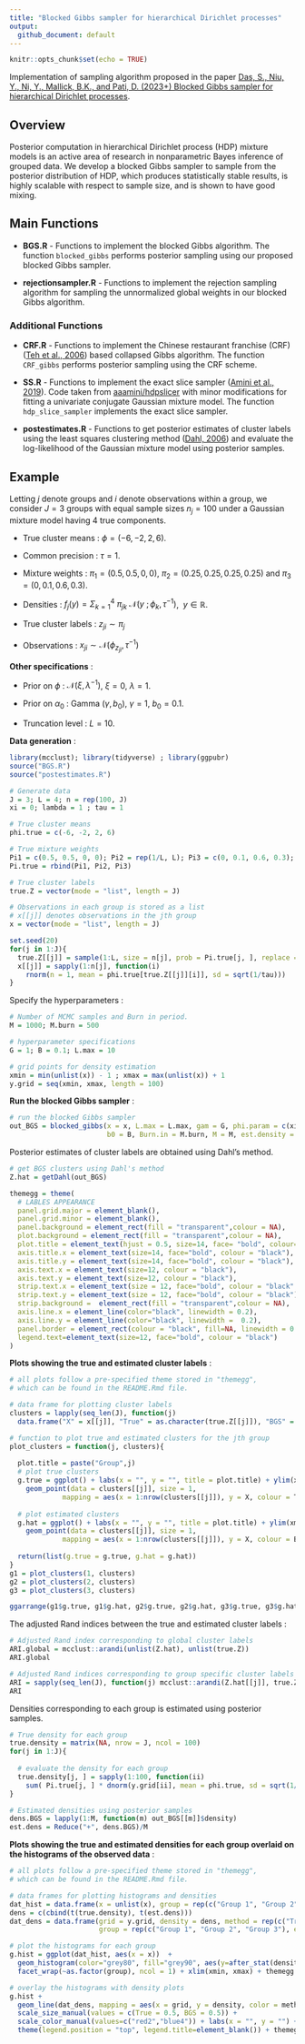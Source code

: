```yaml
---
title: "Blocked Gibbs sampler for hierarchical Dirichlet processes"
output: 
  github_document: default
---
```


```r
knitr::opts_chunk$set(echo = TRUE)
```

Implementation of sampling algorithm proposed in the paper [Das, S., Niu, Y., Ni, Y., Mallick, B.K., and Pati, D. (2023+) Blocked Gibbs sampler for hierarchical Dirichlet processes](https://arxiv.org/abs/2304.09945).

## Overview

Posterior computation in hierarchical Dirichlet process (HDP) mixture models is an active area of research in nonparametric Bayes inference of grouped data. We develop a blocked Gibbs sampler to sample from the posterior distribution of HDP, which produces statistically stable results, is highly scalable with respect to sample size, and is shown to have good mixing.

## Main Functions

-   **BGS.R** - Functions to implement the blocked Gibbs algorithm. The function `blocked_gibbs` performs posterior sampling using our proposed blocked Gibbs sampler.

-   **rejectionsampler.R** - Functions to implement the rejection sampling algorithm for sampling the unnormalized global weights in our blocked Gibbs algorithm.

### Additional Functions

-   **CRF.R** - Functions to implement the Chinese restaurant franchise (CRF) ([Teh et al., 2006](https://people.eecs.berkeley.edu/~jordan/papers/hdp.pdf)) based collapsed Gibbs algorithm. The function `CRF_gibbs` performs posterior sampling using the CRF scheme.

-   **SS.R** - Functions to implement the exact slice sampler ([Amini et al., 2019](https://arxiv.org/abs/1903.08829)). Code taken from [aaamini/hdpslicer](https://github.com/aaamini/hdpslicer/blob/master/hdp_inference.R) with minor modifications for fitting a univariate conjugate Gaussian mixture model. The function `hdp_slice_sampler` implements the exact slice sampler.

-   **postestimates.R** - Functions to get posterior estimates of cluster labels using the least squares clustering method ([Dahl, 2006](https://dahl.byu.edu/papers/dahl-2006.pdf)) and evaluate the log-likelihood of the Gaussian mixture model using posterior samples.

## Example

Letting $j$ denote groups and $i$ denote observations within a group, we consider $J = 3$ groups with equal sample sizes $n_j = 100$ under a Gaussian mixture model having 4 true components.

-   True cluster means : $\phi = (−6, −2, 2, 6)$.

-   Common precision : $\tau = 1$.

-   Mixture weights : $\pi_1 = (0.5, 0.5, 0, 0)$, $\pi_2 = (0.25, 0.25, 0.25, 0.25)$ and $\pi_3 = (0, 0.1, 0.6, 0.3)$.

-   Densities : $f_j(y) = \Sigma_{k=1}^4 \ \pi_{jk} \ \mathcal{N}(y \ ;\phi_k, \tau^{-1})$, $\ y \in \mathbb{R}$.

-   True cluster labels : $z_{ji} \sim \pi_j$

-   Observations : $x_{ji} \sim \mathcal{N}(\phi_{z_{ji}}, \tau^{-1})$

**Other specifications** :

-   Prior on $\phi$ : $\mathcal{N}(\xi, \lambda^{-1})$, $\xi = 0$, $\lambda=1$.

-   Prior on $\alpha_0$ : Gamma $(\gamma, b_0)$, $\gamma = 1$, $b_0 = 0.1$.

-   Truncation level : $L=10$.

**Data generation** :
```r
library(mcclust); library(tidyverse) ; library(ggpubr)
source("BGS.R")
source("postestimates.R")

# Generate data 
J = 3; L = 4; n = rep(100, J)
xi = 0; lambda = 1 ; tau = 1

# True cluster means
phi.true = c(-6, -2, 2, 6)

# True mixture weights
Pi1 = c(0.5, 0.5, 0, 0); Pi2 = rep(1/L, L); Pi3 = c(0, 0.1, 0.6, 0.3);
Pi.true = rbind(Pi1, Pi2, Pi3)

# True cluster labels
true.Z = vector(mode = "list", length = J)

# Observations in each group is stored as a list
# x[[j]] denotes observations in the jth group
x = vector(mode = "list", length = J)

set.seed(20)
for(j in 1:J){
  true.Z[[j]] = sample(1:L, size = n[j], prob = Pi.true[j, ], replace = TRUE)
  x[[j]] = sapply(1:n[j], function(i) 
    rnorm(n = 1, mean = phi.true[true.Z[[j]][i]], sd = sqrt(1/tau)))
}
```

Specify the hyperparameters :

```r
# Number of MCMC samples and Burn in period.
M = 1000; M.burn = 500

# hyperparameter specifications
G = 1; B = 0.1; L.max = 10

# grid points for density estimation
xmin = min(unlist(x)) - 1 ; xmax = max(unlist(x)) + 1
y.grid = seq(xmin, xmax, length = 100)
```

**Run the blocked Gibbs sampler** :

```r
# run the blocked Gibbs sampler
out_BGS = blocked_gibbs(x = x, L.max = L.max, gam = G, phi.param = c(xi, lambda, tau), 
                        b0 = B, Burn.in = M.burn, M = M, est.density = TRUE,y.grid = y.grid)
```

Posterior estimates of cluster labels are obtained using Dahl's method.

```r
# get BGS clusters using Dahl's method
Z.hat = getDahl(out_BGS)
```

```r
themegg = theme(
  # LABLES APPEARANCE
  panel.grid.major = element_blank(), 
  panel.grid.minor = element_blank(),
  panel.background = element_rect(fill = "transparent",colour = NA),
  plot.background = element_rect(fill = "transparent",colour = NA),
  plot.title = element_text(hjust = 0.5, size=14, face= "bold", colour= "black" ),
  axis.title.x = element_text(size=14, face="bold", colour = "black"),    
  axis.title.y = element_text(size=14, face="bold", colour = "black"),    
  axis.text.x = element_text(size=12, colour = "black"), 
  axis.text.y = element_text(size=12, colour = "black"),
  strip.text.x = element_text(size = 12, face="bold", colour = "black" ),
  strip.text.y = element_text(size = 12, face="bold", colour = "black"),
  strip.background =  element_rect(fill = "transparent",colour = NA),
  axis.line.x = element_line(color="black", linewidth = 0.2),
  axis.line.y = element_line(color="black", linewidth =  0.2),
  panel.border = element_rect(colour = "black", fill=NA, linewidth = 0.2),
  legend.text=element_text(size=12, face="bold", colour = "black")
)
```

**Plots showing the true and estimated cluster labels** :

```r
# all plots follow a pre-specified theme stored in "themegg", 
# which can be found in the README.Rmd file.

# data frame for plotting cluster labels
clusters = lapply(seq_len(J), function(j) 
  data.frame("X" = x[[j]], "True" = as.character(true.Z[[j]]), "BGS" = as.character(Z.hat[[j]]) ))

# function to plot true and estimated clusters for the jth group
plot_clusters = function(j, clusters){
  
  plot.title = paste("Group",j)
  # plot true clusters
  g.true = ggplot() + labs(x = "", y = "", title = plot.title) + ylim(xmin, xmax) +
    geom_point(data = clusters[[j]], size = 1,
             mapping = aes(x = 1:nrow(clusters[[j]]), y = X, colour = True)) + themegg
  
  # plot estimated clusters
  g.hat = ggplot() + labs(x = "", y = "", title = plot.title) + ylim(xmin, xmax) +
    geom_point(data = clusters[[j]], size = 1,
             mapping = aes(x = 1:nrow(clusters[[j]]), y = X, colour = BGS)) + themegg
  
  return(list(g.true = g.true, g.hat = g.hat))
}
g1 = plot_clusters(1, clusters)
g2 = plot_clusters(2, clusters)
g3 = plot_clusters(3, clusters)

ggarrange(g1$g.true, g1$g.hat, g2$g.true, g2$g.hat, g3$g.true, g3$g.hat, ncol=2, nrow = 3)
```

The adjusted Rand indices between the true and estimated cluster labels :

```r
# Adjusted Rand index corresponding to global cluster labels
ARI.global = mcclust::arandi(unlist(Z.hat), unlist(true.Z))
ARI.global

# Adjusted Rand indices corresponding to group specific cluster labels
ARI = sapply(seq_len(J), function(j) mcclust::arandi(Z.hat[[j]], true.Z[[j]]))
ARI
```

Densities corresponding to each group is estimated using posterior samples.

```r
# True density for each group
true.density = matrix(NA, nrow = J, ncol = 100)
for(j in 1:J){
  
  # evaluate the density for each group
  true.density[j, ] = sapply(1:100, function(ii) 
    sum( Pi.true[j, ] * dnorm(y.grid[ii], mean = phi.true, sd = sqrt(1/tau)) ))
}

# Estimated densities using posterior samples
dens.BGS = lapply(1:M, function(m) out_BGS[[m]]$density)
est.dens = Reduce("+", dens.BGS)/M
```

**Plots showing the true and estimated densities for each group overlaid on the histograms of the observed data** :

```r
# all plots follow a pre-specified theme stored in "themegg",
# which can be found in the README.Rmd file.

# data frames for plotting histograms and densities
dat_hist = data.frame(x = unlist(x), group = rep(c("Group 1", "Group 2", "Group 3"), each = n[1]))
dens = c(cbind(t(true.density), t(est.dens)))
dat_dens = data.frame(grid = y.grid, density = dens, method = rep(c("True", "BGS"), each = 3*100), 
                      group = rep(c("Group 1", "Group 2", "Group 3"), each = 100, times = 2))

# plot the histograms for each group
g.hist = ggplot(dat_hist, aes(x = x))  +
  geom_histogram(color="grey80", fill="grey90", aes(y=after_stat(density)), bins = 20)+
  facet_wrap(~as.factor(group), ncol = 1) + xlim(xmin, xmax) + themegg

# overlay the histograms with density plots
g.hist + 
  geom_line(dat_dens, mapping = aes(x = grid, y = density, color = method, size = method)) +
  scale_size_manual(values = c(True = 0.5, BGS = 0.5)) +
  scale_color_manual(values=c("red2","blue4")) + labs(x = "", y = "") + 
  theme(legend.position = "top", legend.title=element_blank()) + themegg
```
